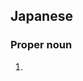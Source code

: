 ==Japanese==
{{ja-kanjitab|和|基}}

===Proper noun===
{{ja-pos|proper|かずき}}

# {{given name|male|lang=ja|sort=かずき}}